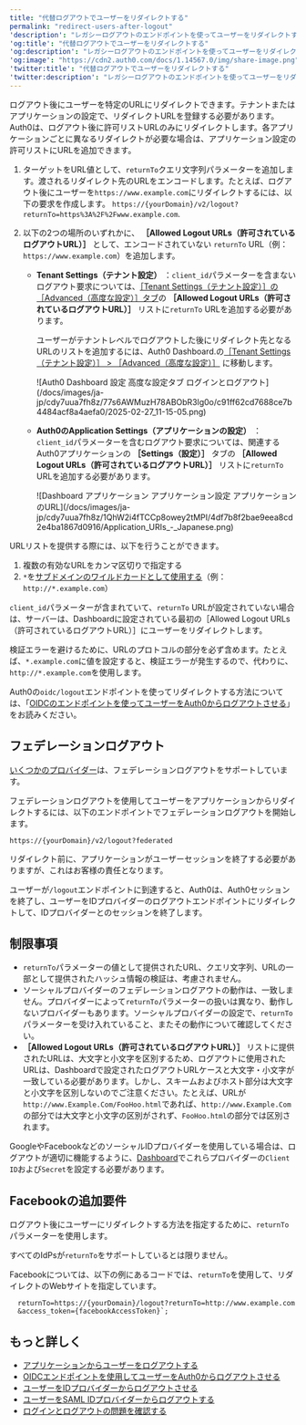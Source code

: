 ```yaml
---
title: "代替ログアウトでユーザーをリダイレクトする"
permalink: "redirect-users-after-logout"
'description': "レガシーログアウトのエンドポイントを使ってユーザーをリダイレクトする方法を説明します。"
'og:title': "代替ログアウトでユーザーをリダイレクトする"
'og:description': "レガシーログアウトのエンドポイントを使ってユーザーをリダイレクトする方法を説明します。"
'og:image': "https://cdn2.auth0.com/docs/1.14567.0/img/share-image.png"
'twitter:title': "代替ログアウトでユーザーをリダイレクトする"
'twitter:description': "レガシーログアウトのエンドポイントを使ってユーザーをリダイレクトする方法を説明します。"
---
```



ログアウト後にユーザーを特定のURLにリダイレクトできます。テナントまたはアプリケーションの設定で、リダイレクトURLを登録する必要があります。Auth0は、ログアウト後に許可リストURLのみにリダイレクトします。各アプリケーションごとに異なるリダイレクトが必要な場合は、アプリケーション設定の許可リストにURLを追加できます。

1. ターゲットをURL値として、`returnTo`クエリ文字列パラメーターを追加します。渡されるリダイレクト先のURLをエンコードします。たとえば、ログアウト後にユーザーを`https://www.example.com`にリダイレクトするには、以下の要求を作成します。
   `https://{yourDomain}/v2/logout?returnTo=https%3A%2F%2Fwww.example.com`.
2. 以下の2つの場所のいずれかに、 **［Allowed Logout URLs（許可されているログアウトURL）］** として、エンコードされていない `returnTo` URL（例：`https://www.example.com`）を追加します。

   * **Tenant Settings（テナント設定）** ：`client_id`パラメーターを含まないログアウト要求については、[［Tenant Settings（テナント設定）］の［Advanced（高度な設定）］タブ](https://manage.auth0.com/#/tenant/advanced)の **［Allowed Logout URLs（許可されているログアウトURL）］** リストに`returnTo` URLを追加する必要があります。

     ユーザーがテナントレベルでログアウトした後にリダイレクト先となるURLのリストを追加するには、Auth0 Dashboard.の[［Tenant Settings（テナント設定）］ > ［Advanced（高度な設定）］](https://manage.auth0.com/#/tenant/advanced) に移動します。

     <Frame>![Auth0 Dashboard 設定 高度な設定タブ ログインとログアウト](/docs/images/ja-jp/cdy7uua7fh8z/77s6AWMuzH78ABObR3lg0o/c91ff62cd7688ce7b4484acf8a4aefa0/2025-02-27_11-15-05.png)</Frame>

   * **Auth0のApplication Settings（アプリケーションの設定）** ：`client_id`パラメーターを含むログアウト要求については、関連するAuth0アプリケーションの **［Settings（設定）］** タブの **［Allowed Logout URLs（許可されているログアウトURL）］** リストに`returnTo` URLを追加する必要があります。

     <Frame>![Dashboard アプリケーション アプリケーション設定 アプリケーションのURL](/docs/images/ja-jp/cdy7uua7fh8z/1QhW2i4fTCCp8owey2tMPI/4df7b8f2bae9eea8cd2e4ba1867d0916/Application_URIs_-_Japanese.png)</Frame>

URLリストを提供する際には、以下を行うことができます。

1. 複数の有効なURLをカンマ区切りで指定する
2. `*`を[サブドメインのワイルドカードとして使用する](/docs/ja-jp/get-started/applications/wildcards-for-subdomains)（例：`http://*.example.com`）

`client_id`パラメーターが含まれていて、`returnTo` URLが設定されていない場合は、サーバーは、Dashboardに設定されている最初の［Allowed Logout URLs（許可されているログアウトURL）］にユーザーをリダイレクトします。

検証エラーを避けるために、URLのプロトコルの部分を必ず含めます。たとえば、`*.example.com`に値を設定すると、検証エラーが発生するので、代わりに、`http://*.example.com`を使用します。

<Callout icon="file-lines" color="#0EA5E9" iconType="regular">

Auth0の`oidc/logout`エンドポイントを使ってリダイレクトする方法については、「[OIDCのエンドポイントを使ってユーザーをAuth0からログアウトさせる](/docs/ja-jp/authenticate/login/logout/log-users-out-of-auth0)」をお読みください。

</Callout>

## フェデレーションログアウト

[いくつかのプロバイダー](https://auth0.com/docs/authenticate/login/logout/log-users-out-of-idps#federated-logout-support)は、フェデレーションログアウトをサポートしています。

フェデレーションログアウトを使用してユーザーをアプリケーションからリダイレクトするには、以下のエンドポイントでフェデレーションログアウトを開始します。

`https://{yourDomain}/v2/logout?federated`

リダイレクト前に、アプリケーションがユーザーセッションを終了する必要がありますが、これはお客様の責任となります。

ユーザーが`/logout`エンドポイントに到達すると、Auth0は、Auth0セッションを終了し、ユーザーをIDプロバイダーのログアウトエンドポイントにリダイレクトして、IDプロバイダーとのセッションを終了します。

## 制限事項

* `returnTo`パラメーターの値として提供されたURL、クエリ文字列、URLの一部として提供されたハッシュ情報の検証は、考慮されません。
* ソーシャルプロバイダーのフェデレーションログアウトの動作は、一致しません。プロバイダーによって`returnTo`パラメーターの扱いは異なり、動作しないプロバイダーもあります。ソーシャルプロバイダーの設定で、`returnTo`パラメーターを受け入れていること、またその動作について確認してください。
* **［Allowed Logout URLs（許可されているログアウトURL）］** リストに提供されたURLは、大文字と小文字を区別するため、ログアウトに使用されたURLは、Dashboardで設定されたログアウトURLケースと大文字・小文字が一致している必要があります。しかし、スキームおよびホスト部分は大文字と小文字を区別しないのでご注意ください。たとえば、URLが`http://www.Example.Com/FooHoo.html`であれば、`http://www.Example.Com` の部分では大文字と小文字の区別がされず、`FooHoo.html`の部分では区別されます。

GoogleやFacebookなどのソーシャルIDプロバイダーを使用している場合は、ログアウトが適切に機能するように、[Dashboard](https://manage.auth0.com/#)でこれらプロバイダーの`Client ID`および`Secret`を設定する必要があります。

## Facebookの追加要件

ログアウト後にユーザーにリダイレクトする方法を指定するために、`returnTo`パラメーターを使用します。

すべての<Tooltip data-tooltip-id="react-containers-DefinitionTooltip-0" href="/docs/ja-jp/glossary?term=idp" tip="IDプロバイダー（IdP）: デジタルIDを保存および管理するサービス。" cta="用語集の表示">IdPs</Tooltip>が`returnTo`をサポートしているとは限りません。

Facebookについては、以下の例にあるコードでは、`returnTo`を使用して、リダイレクトのWebサイトを指定しています。

      returnTo=https://{yourDomain}/logout?returnTo=http://www.example.com
      &access_token={facebookAccessToken}`;

<AuthCodeBlock children={codeExample} language="http" />

## もっと詳しく

* [アプリケーションからユーザーをログアウトする](/docs/ja-jp/authenticate/login/logout/log-users-out-of-applications)
* [OIDCエンドポイントを使用してユーザーをAuth0からログアウトさせる](/docs/ja-jp/authenticate/login/logout/log-users-out-of-auth0)
* [ユーザーをIDプロバイダーからログアウトさせる](/docs/ja-jp/authenticate/login/logout/log-users-out-of-idps)
* [ユーザーをSAML IDプロバイダーからログアウトする](/docs/ja-jp/authenticate/login/logout/log-users-out-of-saml-idps)
* [ログインとログアウトの問題を確認する](/docs/ja-jp/troubleshoot/authentication-issues/check-login-and-logout-issues)